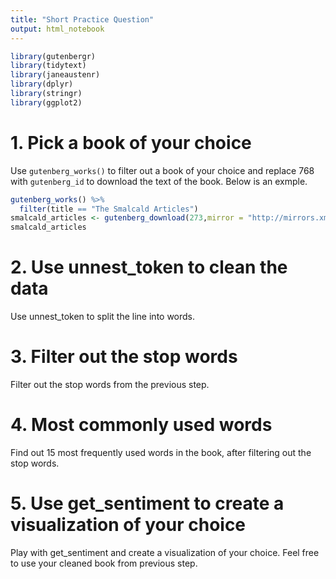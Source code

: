 ```yaml
---
title: "Short Practice Question"
output: html_notebook
---
```



```r
library(gutenbergr)
library(tidytext)
library(janeaustenr)
library(dplyr)
library(stringr)
library(ggplot2)
```

# 1. Pick a book of your choice 
Use `gutenberg_works()` to filter out a book of your choice and replace 768 with `gutenberg_id` to download the text of the book. Below is an exmple. 
```r
gutenberg_works() %>%
  filter(title == "The Smalcald Articles")
smalcald_articles <- gutenberg_download(273,mirror = "http://mirrors.xmission.com/gutenberg/")
smalcald_articles
```


# 2. Use unnest_token to clean the data 
Use unnest_token to split the line into words. 

# 3. Filter out the stop words
Filter out the stop words from the previous step. 

# 4. Most commonly used words
Find out 15 most frequently used words in the book, after filtering out the stop words. 

# 5. Use get_sentiment to create a visualization of your choice
Play with get_sentiment and create a visualization of your choice. Feel free to use your cleaned book from previous step. 


